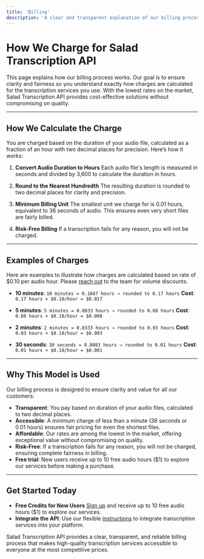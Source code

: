 ```yaml
---
title: 'Billing'
description: 'A clear and transparent explanation of our billing process for transcription services.'
---
```


# How We Charge for Salad Transcription API

This page explains how our billing process works. Our goal is to ensure clarity and fairness so you understand exactly
how charges are calculated for the transcription services you use. With the lowest rates on the market, Salad
Transcription API provides cost-effective solutions without compromising on quality.

---

## How We Calculate the Charge

You are charged based on the duration of your audio file, calculated as a fraction of an hour with two decimal places
for precision. Here’s how it works:

1. **Convert Audio Duration to Hours** Each audio file's length is measured in seconds and divided by 3,600 to calculate
   the duration in hours.

2. **Round to the Nearest Hundredth** The resulting duration is rounded to two decimal places for clarity and precision.

3. **Minimum Billing Unit** The smallest unit we charge for is 0.01 hours, equivalent to 36 seconds of audio. This
   ensures even very short files are fairly billed.

4. **Risk-Free Billing** If a transcription fails for any reason, you will not be charged.

---

## Examples of Charges

Here are examples to illustrate how charges are calculated based on rate of $0.10 per audio hour. Please
[reach out](mailto:cloud@salad.com) to the team for volume discounts.

- **10 minutes**: `10 minutes = 0.1667 hours → rounded to 0.17 hours` **Cost**: `0.17 hours × $0.10/hour = $0.017`

- **5 minutes**: `5 minutes = 0.0833 hours → rounded to 0.08 hours` **Cost**: `0.08 hours × $0.10/hour = $0.008`

- **2 minutes**: `2 minutes = 0.0333 hours → rounded to 0.03 hours` **Cost**: `0.03 hours × $0.10/hour = $0.003`

- **30 seconds**: `30 seconds = 0.0083 hours → rounded to 0.01 hours` **Cost**: `0.01 hours × $0.10/hour = $0.001`

---

## Why This Model is Used

Our billing process is designed to ensure clarity and value for all our customers:

- **Transparent**: You pay based on duration of your audio files, calculated to two decimal places.
- **Accessible**: A minimum charge of less than a minute (36 seconds or 0.01 hours) ensures fair pricing for even the
  shortest files.
- **Affordable**: Our rates are among the lowest in the market, offering exceptional value without compromising on
  quality.
- **Risk-Free**: If a transcription fails for any reason, you will not be charged, ensuring complete fairness in
  billing.
- **Free trial**: New users receive up to 10 free audio hours ($1) to explore our services before making a purchase.

---

## Get Started Today

- **Free Credits for New Users** [Sign up](https://portal.salad.com/) and receive up to 10 free audio hours ($1) to
  explore our services.
- **Integrate the API**: Use our flexible
  [instructions](/guides/transcription/salad-transcription-api/transcription-quick-start) to integrate transcription
  services into your platform.

Salad Transcription API provides a clear, transparent, and reliable billing process that makes high-quality
transcription services accessible to everyone at the most competitive prices.
